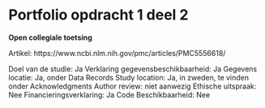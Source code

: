 # Portfolio opdracht 1 deel 2

__Open collegiale toetsing__

Artikel: https://www.ncbi.nlm.nih.gov/pmc/articles/PMC5556618/

Doel van de studie: Ja
Verklaring gegevensbeschikbaarheid: Ja
Gegevens locatie: Ja, onder Data Records
Study location: Ja, in zweden, te vinden onder Acknowledgments
Author review: niet aanwezig 
Ethische uitspraak: Nee
Financieringsverklaring: Ja
Code Beschikbaarheid: Nee
 
